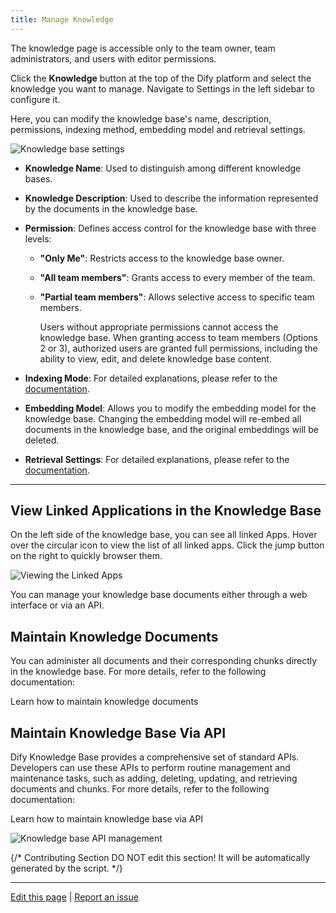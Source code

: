 ```yaml
---
title: Manage Knowledge
---
```


<Info>
The knowledge page is accessible only to the team owner, team administrators, and users with editor permissions.
</Info>

Click the **Knowledge** button at the top of the Dify platform and select the knowledge you want to manage. Navigate to Settings in the left sidebar to configure it.

Here, you can modify the knowledge base's name, description, permissions, indexing method, embedding model and retrieval settings.

![Knowledge base settings](https://assets-docs.dify.ai/2024/12/20fc93428f8f20f7acfce665c4ed4ddf.png)

* **Knowledge Name**: Used to distinguish among different knowledge bases.
* **Knowledge Description**: Used to describe the information represented by the documents in the knowledge base.
* **Permission**: Defines access control for the knowledge base with three levels:
  * **"Only Me"**: Restricts access to the knowledge base owner.
  * **"All team members"**: Grants access to every member of the team.
  * **"Partial team members"**: Allows selective access to specific team members.
  
    Users without appropriate permissions cannot access the knowledge base. When granting access to team members (Options 2 or 3), authorized users are granted full permissions, including the ability to view, edit, and delete knowledge base content.

* **Indexing Mode**: For detailed explanations, please refer to the [documentation](/en/documentation/knowledge/create-knowledge/setting-indexing-methods).
* **Embedding Model**: Allows you to modify the embedding model for the knowledge base. Changing the embedding model will re-embed all documents in the knowledge base, and the original embeddings will be deleted.
* **Retrieval Settings**: For detailed explanations, please refer to the [documentation](/en/learn-more/extended-reading/retrieval-augment/retrieval).

***

## View Linked Applications in the Knowledge Base

On the left side of the knowledge base, you can see all linked Apps. Hover over the circular icon to view the list of all linked apps. Click the jump button on the right to quickly browser them.

![Viewing the Linked Apps](https://assets-docs.dify.ai/2024/12/28899b9b0eba8996f364fb74e5b94c7f.png)

You can manage your knowledge base documents either through a web interface or via an API.

## Maintain Knowledge Documents

You can administer all documents and their corresponding chunks directly in the knowledge base. For more details, refer to the following documentation:

<Card title="Maintain Knowledge Documents" icon="link" href="/en/guides/knowledge-base/knowledge-and-documents-maintenance/maintain-knowledge-documents">
  Learn how to maintain knowledge documents
</Card>

## Maintain Knowledge Base Via API

Dify Knowledge Base provides a comprehensive set of standard APIs. Developers can use these APIs to perform routine management and maintenance tasks, such as adding, deleting, updating, and retrieving documents and chunks. For more details, refer to the following documentation:

<Card title="Maintain Knowledge Base via API" icon="link" href="/en/guides/knowledge-base/knowledge-and-documents-maintenance/maintain-dataset-via-api">
  Learn how to maintain knowledge base via API
</Card>

![Knowledge base API management](https://assets-docs.dify.ai/dify-enterprise-mintlify/en/guides/knowledge-base/02cf8bc06990606ff1d60b73ce7a82c8.png)

{/*
Contributing Section
DO NOT edit this section!
It will be automatically generated by the script.
*/}

---

[Edit this page](https://github.com/langgenius/dify-docs/edit/main/en/documentation/pages/knowledge/manage-knowledge/introduction.mdx) | [Report an issue](https://github.com/langgenius/dify-docs/issues/new?template=docs.yml)

